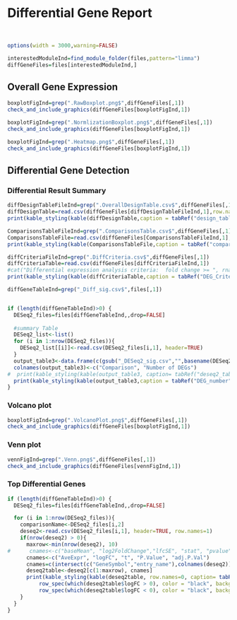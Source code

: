 # Differential Gene Report

<br>

```r
options(width = 3000,warning=FALSE)

interestedModuleInd=find_module_folder(files,pattern="limma")
diffGeneFiles=files[interestedModuleInd,]

```

## Overall Gene Expression

```r
boxplotFigInd=grep(".RawBoxplot.png$",diffGeneFiles[,1])
check_and_include_graphics(diffGeneFiles[boxplotFigInd,1])
```

```r
boxplotFigInd=grep(".NormlizationBoxplot.png$",diffGeneFiles[,1])
check_and_include_graphics(diffGeneFiles[boxplotFigInd,1])
```

```r
boxplotFigInd=grep(".Heatmap.png$",diffGeneFiles[,1])
check_and_include_graphics(diffGeneFiles[boxplotFigInd,1])
```

## Differential Gene Detection

### Differential Result Summary

```r
diffDesignTableFileInd=grep(".OverallDesignTable.csv$",diffGeneFiles[,1])
diffDesignTable=read.csv(diffGeneFiles[diffDesignTableFileInd,1],row.names=1)
print(kable_styling(kable(diffDesignTable,caption = tabRef("design_table","Differential Detection Design Table"))))
```

```r
ComparisonsTableFileInd=grep(".ComparisonsTable.csv$",diffGeneFiles[,1])
ComparisonsTableFile=read.csv(diffGeneFiles[ComparisonsTableFileInd,1],row.names=1)
print(kable_styling(kable(ComparisonsTableFile,caption = tabRef("comparisons_table","Differential Detection Comparisons"))))
```


```r
diffCriteriaFileInd=grep(".DiffCriteria.csv$",diffGeneFiles[,1])
diffCriteriaTable=read.csv(diffGeneFiles[diffCriteriaFileInd,1])
#cat("Differential expression analysis criteria:  fold change >= ", rnaseqOptions["DE_fold_change", 1], " and FDR <= ", rnaseqOptions["DE_pvalue", 1], "\n\n")
print(kable_styling(kable(diffCriteriaTable,caption = tabRef("DEG_Criterias","DEG Criterias"))))
```


```r

diffGeneTableInd=grep("_Diff_sig.csv$",files[,1])


if (length(diffGeneTableInd)>0) {
  DESeq2_files=files[diffGeneTableInd,,drop=FALSE]
  
  #summary Table
  DESeq2_list<-list()
  for (i in 1:nrow(DESeq2_files)){
    DESeq2_list[[i]]<-read.csv(DESeq2_files[i,1], header=TRUE)
  }
  output_table3<-data.frame(c(gsub("_DESeq2_sig.csv","",basename(DESeq2_files[,1]))), c(unlist(lapply(DESeq2_list, nrow))))
  colnames(output_table3)<-c("Comparison", "Number of DEGs")
#  print(kable_styling(kable(output_table3, caption= tabRef("deseq2_table", paste0("DEG numbers under FC > ", rnaseqOptions["DE_fold_change", 1], " & ",pValueText," < ", rnaseqOptions["DE_pvalue", 1])))))
  print(kable_styling(kable(output_table3,caption = tabRef("DEG_number","DEG numbers"))))
}


```

### Volcano plot
```r
boxplotFigInd=grep(".VolcanoPlot.png$",diffGeneFiles[,1])
check_and_include_graphics(diffGeneFiles[boxplotFigInd,1])
```

### Venn plot

```r
vennFigInd=grep(".Venn.png$",diffGeneFiles[,1])
check_and_include_graphics(diffGeneFiles[vennFigInd,1])
```


### Top Differential Genes

```r

if (length(diffGeneTableInd)>0) {
  DESeq2_files=files[diffGeneTableInd,,drop=FALSE]

  for (i in 1:nrow(DESeq2_files)){
    comparisonName<-DESeq2_files[i,2]
    deseq2<-read.csv(DESeq2_files[i,1], header=TRUE, row.names=1)
    if(nrow(deseq2) > 0){
      maxrow<-min(nrow(deseq2), 10)
#      cnames<-c("baseMean", "log2FoldChange","lfcSE", "stat", "pvalue", "padj", "FoldChange")
      cnames<-c("AveExpr", "logFC", "t", "P.Value", "adj.P.Val")
      cnames=c(intersect(c("GeneSymbol","entry_name"),colnames(deseq2)),cnames)
      deseq2table<-deseq2[c(1:maxrow), cnames]
      print(kable_styling(kable(deseq2table, row.names=0, caption= tabRef(comparisonName, paste0(comparisonName, " top ", maxrow, " differential expressed genes")))%>% 
          row_spec(which(deseq2table$logFC > 0), color = "black", background = "bisque") %>% 
          row_spec(which(deseq2table$logFC < 0), color = "black", background = "honeydew")))
    }
  }
}


```

